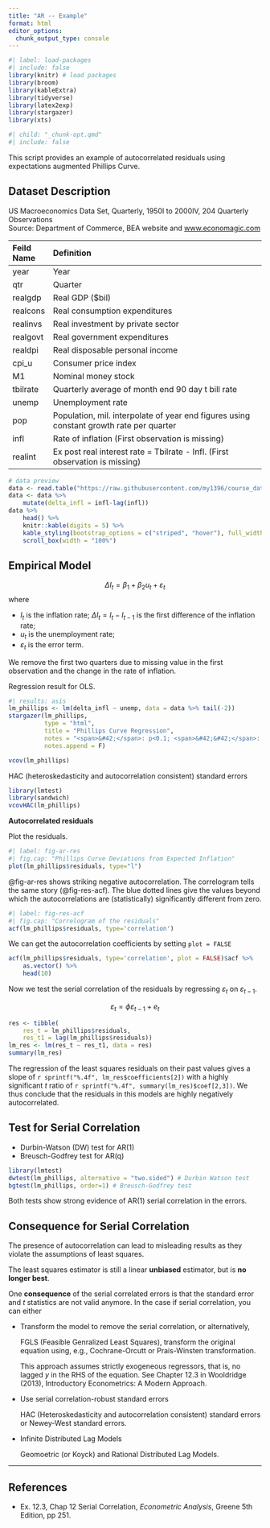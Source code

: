 ```yaml
---
title: "AR -- Example"
format: html
editor_options: 
  chunk_output_type: console
---
```


```r
#| label: load-packages
#| include: false
library(knitr) # load packages
library(broom)
library(kableExtra)
library(tidyverse)
library(latex2exp)
library(stargazer)
library(xts)
```

```r
#| child: "_chunk-opt.qmd"
#| include: false
```

This script provides an example of autocorrelated residuals using expectations augmented Phillips Curve.

## Dataset Description

US Macroeconomics Data Set, Quarterly, 1950I to 2000IV, 204 Quarterly Observations \
Source: Department of Commerce, BEA website and [www.economagic.com](www.economagic.com)


| Feild Name | Definition                                                   |
| :--------- | :----------------------------------------------------------- |
| year       | Year                                                         |
| qtr        | Quarter                                                      |
| realgdp    | Real GDP (\$bil)                                             |
| realcons   | Real consumption expenditures                                |
| realinvs   | Real investment by private sector                            |
| realgovt   | Real government expenditures                                 |
| realdpi    | Real disposable personal income                              |
| cpi_u      | Consumer price index                                         |
| M1         | Nominal money stock                                          |
| tbilrate   | Quarterly average of month end 90 day t bill rate            |
| unemp      | Unemployment rate                                            |
| pop        | Population, mil. interpolate of year end figures using constant growth rate per quarter |
| infl       | Rate of inflation (First observation is missing)             |
| realint    | Ex post real interest rate = Tbilrate - Infl. (First observation is missing) |

```r
# data preview
data <- read.table("https://raw.githubusercontent.com/my1396/course_dataset/refs/heads/main/TableF5-2.txt", header = TRUE)
data <- data %>% 
    mutate(delta_infl = infl-lag(infl))
data %>% 
    head() %>% 
    knitr::kable(digits = 5) %>%
    kable_styling(bootstrap_options = c("striped", "hover"), full_width = FALSE, latex_options="scale_down") %>% 
    scroll_box(width = "100%")
```


## Empirical Model

$$
\Delta I_t =  \beta_1 + \beta_2 u_t + \varepsilon_t
$$
where 

- $I_t$ is the inflation rate; $\Delta I_t = I_t - I_{t-1}$ is the first difference of the inflation rate;
- $u_t$ is the unemployment rate;
- $\varepsilon_t$ is the error term.

We remove the first two quarters due to missing value in the first observation and the change in the rate of inflation.


Regression result for OLS.

```r
#| results: asis
lm_phillips <- lm(delta_infl ~ unemp, data = data %>% tail(-2))
stargazer(lm_phillips, 
          type = "html", 
          title = "Phillips Curve Regression",
          notes = "<span>&#42;</span>: p<0.1; <span>&#42;&#42;</span>: <strong>p<0.05</strong>; <span>&#42;&#42;&#42;</span>: p<0.01 <br> Standard errors in parentheses.",
          notes.append = F)
```

```r
vcov(lm_phillips)
```

HAC (heteroskedasticity and autocorrelation consistent) standard errors

```r
library(lmtest)
library(sandwich)
vcovHAC(lm_phillips)
```

**Autocorrelated residuals**

Plot the residuals.
```r
#| label: fig-ar-res
#| fig.cap: "Phillips Curve Deviations from Expected Inflation"
plot(lm_phillips$residuals, type="l")
```

@fig-ar-res shows striking negative autocorrelation. The correlogram tells the same story (@fig-res-acf). The blue dotted lines give the values beyond which the autocorrelations are (statistically) significantly different from zero. 


```r
#| label: fig-res-acf
#| fig.cap: "Correlogram of the residuals"
acf(lm_phillips$residuals, type='correlation')
```

We can get the autocorrelation coefficients by setting `plot = FALSE`

```r
acf(lm_phillips$residuals, type='correlation', plot = FALSE)$acf %>%
    as.vector() %>% 
    head(10)
```


Now we test the serial correlation of the residuals by regressing $\varepsilon_t$ on $\varepsilon_{t-1}$.

$$
\varepsilon_t = \phi\varepsilon_{t-1} + e_t
$$

```r
res <- tibble(
    res_t = lm_phillips$residuals,
    res_t1 = lag(lm_phillips$residuals))
lm_res <- lm(res_t ~ res_t1, data = res)
summary(lm_res)
```

The regression of the least squares residuals on their past values gives a slope of `r sprintf("%.4f", lm_res$coefficients[2])` with a highly significant $t$ ratio of `r sprintf("%.4f", summary(lm_res)$coef[2,3])`.
We thus conclude that the residuals in this models are highly negatively autocorrelated. 


## Test for Serial Correlation

- Durbin-Watson (DW) test for AR(1)
- Breusch-Godfrey test for AR(q)

```r
library(lmtest)
dwtest(lm_phillips, alternative = "two.sided") # Durbin Watson test 
bgtest(lm_phillips, order=1) # Breusch-Godfrey test 
```

Both tests show strong evidence of AR(1) serial correlation in the errors.


## Consequence for Serial Correlation

The presence of autocorrelation can lead to misleading results as they violate the assumptions of least squares. 

The least squares estimator is still a linear **unbiased** estimator, but is **no longer best**.

One **consequence** of the serial correlated errors is that the standard error and $t$ statistics are not valid anymore. In the case if serial correlation, you can either 

- Transform the model to remove the serial correlation, or alternatively,
    
    FGLS (Feasible Genralized Least Squares), transform the original equation using, e.g., Cochrane-Orcutt or Prais-Winsten transformation.
    
    This approach assumes strictly exogeneous regressors, that is, no lagged $y$ in the RHS of the equation. See Chapter 12.3 in Wooldridge (2013), Introductory Econometrics: A Modern Approach.
    
- Use serial correlation-robust standard errors

    HAC (Heteroskedasticity and autocorrelation consistent) standard errors or Newey-West standard errors.

- Infinite Distributed Lag Models

    Geomoetric (or Koyck) and Rational Distributed Lag Models.

--------------------------------------------------------------------------------

## References {.unlisted .unnumbered}

- Ex. 12.3, Chap 12 Serial Correlation, *Econometric Analysis*, Greene 5th Edition, pp 251.











